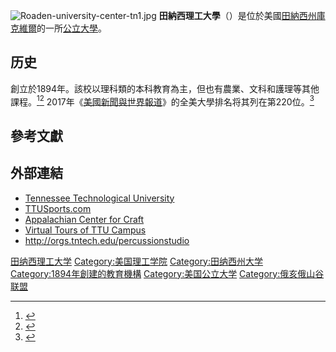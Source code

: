 {{request translation}}
{{Infobox university
|image        = [[Image:Tennessee_Tech_Athletics_pre-2005_logo.svg|Tennessee Technological University Logo (Trademark of Tennessee Technological University)]]
|name         = Tennessee Technological University
|established  = 1915
|type         = [[州立大學系統|州立大學]]
|president    = Philip Oldham
|endowment    = $6590萬（2103）<ref name="best colleges">{{web cite | url = http://colleges.usnews.rankingsandreviews.com/best-colleges/tennessee-technological-university-3523 | title = Tennessee Technological University | publisher = U.S. News & World Report | accessdate = September 9, 2014 | archive-date = 2014-09-03 | archive-url = https://web.archive.org/web/20140903214523/http://colleges.usnews.rankingsandreviews.com/best-colleges/tennessee-technological-university-3523 | dead-url = no }}</ref>  
|city         = [[庫克維爾_(田納西州)|庫克維爾]]
|state        = [[田納西州|田納西州]]
|country      = {{USA}}
|coor         = {{coord|36|10|35|N|85|30|35|W|region:US-TN_type:edu|display=inline,title}}
|students     = 11,339 <small>（2014）</small><ref name="enrollment">{{web cite | url = http://www.tntech.edu/files/ir/enrollment/spring/classification/enr14s.pdf | title = TTU Spring Enrollment | publisher = Tennessee Technological University | accessdate = September 3, 2014 | archive-url = https://web.archive.org/web/20140407143856/http://www.tntech.edu/files/ir/enrollment/spring/classification/enr14s.pdf | archive-date = 2014-04-07 | dead-url = yes }}</ref>
|undergrad    = 9,358 <small>（2014）</small><ref name="enrollment"/>
|postgrad     = 1,003 <small>（2014）</small><ref name="enrollment"/>
|academic_staff = 550 
|campus       = 郊區，{{convert|235|acre|km2}}<ref name="updated history">{{web cite | url = https://www.tntech.edu/about/history-and-traditions/ | title = About TTU | History and Traditions | publisher = Tennessee Technological University | accessdate = September 3, 2014 | archive-url = https://web.archive.org/web/20140905021453/https://www.tntech.edu/about/history-and-traditions/ | archive-date = 2014-09-05 | dead-url = yes }}</ref><ref name="history">{{cite web | url = http://www.tntech.edu/history.html | title = About TTU | History | accessdate = September 25, 2007 | archiveurl = https://web.archive.org/web/20070815072933/http://www.tntech.edu/history.html | archivedate = 2007年8月15日 | deadurl = yes }}</ref>
|free_label  = 校報
|free          = 《The Oracle》
|nickname     = [[Tennessee_Tech_Golden_Eagles|Golden Eagles]]
|mascot       = Awesome Eagle<ref name="mascot">{{cite web | url=https://www.tntech.edu/about/history-and-traditions/mascots | title=About TTU | Mascots | accessdate=September 3, 2014 | archive-url=https://web.archive.org/web/20140905013903/https://www.tntech.edu/about/history-and-traditions/mascots | archive-date=2014-09-05 | dead-url=yes }}</ref>
|colors       = 紫色和金色 {{color box|#660099}} {{color box|#FFCC00}}<ref name="logos">{{cite web | url = https://www.tntech.edu/univadv/ocm/universitylogos | title = TTU Communications and Marketing | Logos | publisher = Tennessee Technological University | accessdate = September 3, 2014 | deadurl = yes | archiveurl = https://web.archive.org/web/20150402154806/https://www.tntech.edu/univadv/ocm/universitylogos | archivedate = 2015年4月2日 }}</ref>
|website      = [http://www.tntech.edu/ www.tntech.edu]
|athletics    = [[NCAA|NCAA]] Division I<br />[[Ohio_Valley_Conference|Ohio Valley Conference]]<ref name="ncaa">{{cite web | url=http://www.ncaa.com/schools/tennessee-tech | title=NCAA Tennessee Technological University | accessdate=September 3, 2014 | archive-date=2014-07-06 | archive-url=https://web.archive.org/web/20140706091929/http://www.ncaa.com/schools/tennessee-tech | dead-url=no }}</ref><ref name="facts & figures">{{web cite | url = http://www.tntech.edu/about/facts-and-figures/ | title = About TTU | Facts and Figures | publisher = Tennessee Technological University | accessdate = September 3, 2014 | archive-url = https://web.archive.org/web/20140906204825/https://www.tntech.edu/about/facts-and-figures | archive-date = 2014-09-06 | dead-url = yes }}</ref>
}}
[[File:Roaden-university-center-tn1.jpg|right]]
'''田納西理工大學'''（{{lang-en|Tennessee Technological University}}）是位於美國[[田納西州|田納西州]][[庫克維爾_(田納西州)|庫克維爾]]的一所[[公立大學|公立大學]]。

==历史==
創立於1894年。該校以理科類的本科教育為主，但也有農業、文科和護理等其他課程。<ref>{{cite web |title=美國田納西科技大學院校介紹 |url=https://www.canfly.com.tw/fls-%E7%BE%8E%E5%9C%8B%E7%94%B0%E7%B4%8D%E8%A5%BF%E7%A7%91%E6%8A%80%E5%A4%A7%E5%AD%B8%E9%99%A2%E6%A0%A1-tennessee-technological-university |website=Canfly Logo 佳翔留遊學教育中心 |access-date=2018-09-09 |archive-date=2018-12-26 |archive-url=https://web.archive.org/web/20181226133851/https://www.canfly.com.tw/fls-%e7%be%8e%e5%9c%8b%e7%94%b0%e7%b4%8d%e8%a5%bf%e7%a7%91%e6%8a%80%e5%a4%a7%e5%ad%b8%e9%99%a2%e6%a0%a1-tennessee-technological-university |dead-url=no }}</ref><ref name="mission">{{cite web | url = https://www.tntech.edu/about/mission | title = About TTU | Mission and Vision | publisher = Tennessee Technological University | accessdate = September 3, 2014 | archive-url = https://web.archive.org/web/20140905021459/https://www.tntech.edu/about/mission | archive-date = 2014-09-05 | dead-url = yes }}</ref> 2017年《[[美國新聞與世界報道|美國新聞與世界報道]]》的全美大學排名将其列在第220位。<ref name="USnews">{{cite web|title=Tennessee Technological University|url=http://colleges.usnews.rankingsandreviews.com/best-colleges/tennessee-tech-3523|publisher=[[美國新聞與世界報道|美國新聞與世界報道]]|accessdate=2017-04-01|archive-date=2016-02-13|archive-url=https://web.archive.org/web/20160213225545/http://colleges.usnews.rankingsandreviews.com/best-colleges/tennessee-tech-3523|dead-url=no}}</ref>

==參考文獻==
{{Reflist|30em}}

==外部連結==
{{Commons category|Tennessee Technological University}}
* [http://www.tntech.edu/ Tennessee Technological University] {{Wayback|url=http://www.tntech.edu/ |date=20220115194718 }}
* [http://www.ttusports.com TTUSports.com] {{Wayback|url=http://www.ttusports.com/ |date=20090418024505 }}
* [http://www.tntech.edu/craftcenter/ Appalachian Center for Craft] {{Wayback|url=http://www.tntech.edu/craftcenter/ |date=20190113125041 }}
* [http://www.ecampustours.com/virtualtours/default.aspx?FafsaCode=003523 Virtual Tours of TTU Campus] {{Wayback|url=http://www.ecampustours.com/virtualtours/default.aspx?FafsaCode=003523 |date=20160307140123 }}
* http://orgs.tntech.edu/percussionstudio {{Wayback|url=http://orgs.tntech.edu/percussionstudio |date=20120229043554 }}

{{田纳西州公立大学}}
{{俄亥俄山谷联盟}}
{{美國的理工學院}}
[[Category:田纳西理工大学|]]
[[Category:美国理工学院|Category:美国理工学院]]
[[Category:田纳西州大学|Category:田纳西州大学]]
[[Category:1894年創建的教育機構|Category:1894年創建的教育機構]]
[[Category:美国公立大学|Category:美国公立大学]]
[[Category:俄亥俄山谷联盟|Category:俄亥俄山谷联盟]]